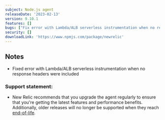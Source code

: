 ```yaml
---
subject: Node.js agent
releaseDate: '2023-02-13'
version: 9.10.1
features: []
bugs: ["Fix error with Lambda/ALB serverless instrumentation when no response headers were included."]
security: []
downloadLink: 'https://www.npmjs.com/package/newrelic'
---
```


## Notes

* Fixed error with Lambda/ALB serverless instrumentation when no response headers were included


### Support statement:

* New Relic recommends that you upgrade the agent regularly to ensure that you're getting the latest features and performance benefits. Additionally, older releases will no longer be supported when they reach [end-of-life](/docs/using-new-relic/cross-product-functions/install-configure/notification-changes-new-relic-saas-features-distributed-software).